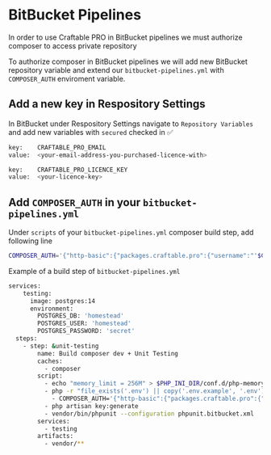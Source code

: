 # BitBucket Pipelines

In order to use Craftable PRO in BitBucket pipelines we must authorize composer to access private repository

To authorize composer in BitBucket pipelines we will add new BitBucket repository variable and extend our `bitbucket-pipelines.yml` with `COMPOSER_AUTH` enviroment variable.

## Add a new key in Respository Settings

In BitBucket under Respository Settings navigate to `Repository Variables` and add new variables with `secured` checked in ✅

```sh
key:    CRAFTABLE_PRO_EMAIL
value:  <your-email-address-you-purchased-licence-with>
```

```sh
key:    CRAFTABLE_PRO_LICENCE_KEY
value:  <your-licence-key>
```

## Add `COMPOSER_AUTH` in your `bitbucket-pipelines.yml`

Under `scripts` of your `bitbucket-pipelines.yml` composer build step, add following line

```sh
COMPOSER_AUTH='{"http-basic":{"packages.craftable.pro":{"username":"'$CRAFTABLE_PRO_EMAIL'","password":"'$CRAFTABLE_PRO_LICENCE_KEY'"}}}' composer install --no-interaction --prefer-dist
```

Example of a build step of `bitbucket-pipelines.yml`

```sh {16}
services:
    testing:
      image: postgres:14
      environment:
        POSTGRES_DB: 'homestead'
        POSTGRES_USER: 'homestead'
        POSTGRES_PASSWORD: 'secret'
  steps:
    - step: &unit-testing
        name: Build composer dev + Unit Testing
        caches:
          - composer
        script:
          - echo "memory_limit = 256M" > $PHP_INI_DIR/conf.d/php-memory-limits.ini
          - php -r "file_exists('.env') || copy('.env.example', '.env');"
        	- COMPOSER_AUTH='{"http-basic":{"packages.craftable.pro":{"username":"'$CRAFTABLE_PRO_EMAIL'","password":"'$CRAFTABLE_PRO_LICENCE_KEY'"}}}' composer install --no-interaction --prefer-dist
          - php artisan key:generate
          - vendor/bin/phpunit --configuration phpunit.bitbucket.xml
        services:
          - testing
        artifacts:
          - vendor/**
```
